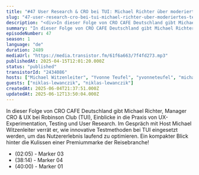 ```yaml
---
title: "#47 User Research & CRO bei TUI: Michael Richter über moderiertes Testing und Innovation"
slug: "47-user-research-cro-bei-tui-michael-richter-uber-moderiertes-testing-und-innovation"
description: "<div>In dieser Folge von CRO CAFE Deutschland gibt Michael Richter, Manager CRO &amp; UX bei Robinson Club (TUI), Einblicke in die Praxis von UX-Experimentation, Testing und User Research. Im Gespräch mit Host Michael Witzenleiter verrät er, wie innovative Testmethoden bei TUI eingesetzt werden, um das Nutzererlebnis laufend zu optimieren. Ein kompakter Blick hinter die Kulissen einer Premiummarke der Reisebranche!</div>\n<ul><li>(02:05) - Marker 03</li>\n<li>(38:14) - Marker 04</li>\n<li>(40:00) - Marker 01</li>\n</ul>"
summary: "In dieser Folge von CRO CAFE Deutschland gibt Michael Richter, Manager CRO & UX bei Robinson Club (TUI), Einblicke in die Praxis von UX-Experimentation, Testing und User Research. Im Gespräch mit Host Michael Witzenleiter verrät er, wie innovative Testmethoden bei TUI eingesetzt werden, um das Nutzererlebnis laufend zu optimieren. Ein kompakter Blick hinter die Kulissen einer Premiummarke der Reisebranche!\n02:05 - Marker 03\n38:14 - Marker 04\n40:00 - Marker 01"
episodeNumber: 47
season: 1
language: "de"
duration: 2489
mediaUrl: "https://media.transistor.fm/61f6a663/7f4fd273.mp3"
publishedAt: 2025-04-15T12:01:20.000Z
status: "published"
transistorId: "2434086"
hosts: ["Michael Witzenleiter", "Yvonne Teufel", "yvonneteufel", "michaelwitzenleiter"]
guests: ["niklas-lewanczik", "niklas-lewanczik"]
createdAt: 2025-06-04T21:37:51.000Z
updatedAt: 2025-06-12T13:50:04.000Z
---
```


In dieser Folge von CRO CAFE Deutschland gibt Michael Richter, Manager CRO & UX bei Robinson Club (TUI), Einblicke in die Praxis von UX-Experimentation, Testing und User Research. Im Gespräch mit Host Michael Witzenleiter verrät er, wie innovative Testmethoden bei TUI eingesetzt werden, um das Nutzererlebnis laufend zu optimieren. Ein kompakter Blick hinter die Kulissen einer Premiummarke der Reisebranche!

<ul><li>(02:05) - Marker 03</li>
<li>(38:14) - Marker 04</li>
<li>(40:00) - Marker 01</li>
</ul>
